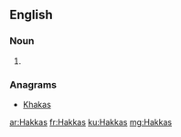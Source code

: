 ==English==

===Noun===
{{head|en|plural}}

# {{plural of|Hakka|lang=en|nocat=1}}

===Anagrams===
* [[Khakas#English|Khakas]]

[[ar:Hakkas]]
[[fr:Hakkas]]
[[ku:Hakkas]]
[[mg:Hakkas]]